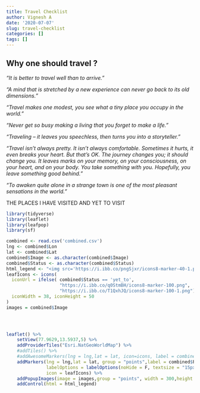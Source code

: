 ```yaml
---
title: Travel Checklist
author: Vignesh A
date: '2020-07-07'
slug: travel-checklist
categories: []
tags: []
---
```



## Why one should travel ?







*“It is better to travel well than to arrive.”*

*“A mind that is stretched by a new experience can never go back to its old dimensions.”*

*“Travel makes one modest, you see what a tiny place you occupy in the world.”*

*“Never get so busy making a living that you forget to make a life.”*

*“Traveling – it leaves you speechless, then turns you into a storyteller.”*

*“Travel isn’t always pretty. It isn’t always comfortable. Sometimes it hurts, it even breaks your heart. But that’s OK. The journey changes you; it should change you. It leaves marks on your memory, on your consciousness, on your heart, and on your body. You take something with you. Hopefully, you leave something good behind.”*

*“To awaken quite alone in a strange town is one of the most pleasant sensations in the world.”*




THE PLACES I HAVE VISITED AND YET TO VISIT




```r
library(tidyverse)
library(leaflet)
library(leafpop)
library(sf)
```

```r
combined <- read.csv('combined.csv')
lng <- combined$Lon
lat <- combined$Lat
combined$Image <- as.character(combined$Image)
combined$Status <- as.character(combined$Status)
html_legend <- "<img src='https://i.ibb.co/pngSjxr/icons8-marker-40-1.png'> - Yet to Visit<br/><img src='https://i.ibb.co/JRjN7v4/icons8-marker-40.png'> - Visited"
leafIcons <- icons(
  iconUrl = ifelse( combined$Status == 'yet_to',
                    "https://i.ibb.co/q0StmBH/icons8-marker-100.png",
                    "https://i.ibb.co/T1QxhJQ/icons8-marker-100-1.png"),
  iconWidth = 38, iconHeight = 50
)
images = combined$Image


    
```

```r
leaflet() %>%
    setView(77.9629,13.5937,5) %>%
    addProviderTiles("Esri.NatGeoWorldMap") %>%
    #addTiles() %>%
    #addAwesomeMarkers(lng = lng,lat = lat, icon=icons, label = combined$Place) %>%
    addMarkers(lng = lng,lat = lat, group = "points",label = combined$Place,
               labelOptions = labelOptions(noHide = F, textsize = "15px"),
               icon = leafIcons) %>%
    addPopupImages(image = images,group = "points", width = 300,height = 300) %>%
    addControl(html = html_legend)
```

